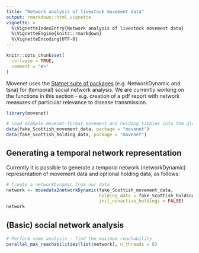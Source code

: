 ```yaml
---
title: "Network analysis of livestock movement data"
output: rmarkdown::html_vignette
vignette: >
  %\VignetteIndexEntry{Network analysis of livestock movement data}
  %\VignetteEngine{knitr::rmarkdown}
  %\VignetteEncoding{UTF-8}
---
```


```r
knitr::opts_chunk$set(
  collapse = TRUE,
  comment = "#>"
)
```
Movenet uses the [Statnet suite of packages](https://statnet.org/packages/) (e.g. NetworkDynamic and tsna) for (temporal) social network analysis. We are currently working on  the functions in this section - e.g. creation of a pdf report with network measures of particular relevance to disease transmission.

```r
library(movenet)

# Load example movenet-format movement and holding tibbles into the global environment:
data(fake_Scottish_movement_data, package = "movenet")
data(fake_Scottish_holding_data, package = "movenet")
```

## Generating a temporal network representation

Currently it is possible to generate a temporal network (networkDynamic) representation
of movement data and optional holding data, as follows:

```R
# Create a networkDynamic from our data
network <- movedata2networkDynamic(fake_Scottish_movement_data,
                                   holding_data = fake_Scottish_holding_data,
                                   incl_nonactive_holdings = FALSE)
network
```

## (Basic) social network analysis

```R
# Perform some analysis - find the maximum reachability
parallel_max_reachabilities(list(network), n_threads = 8)
```
